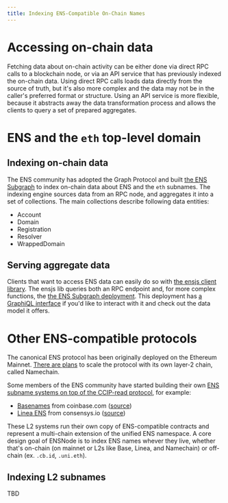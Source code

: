```yaml
---
title: Indexing ENS‐Compatible On‐Chain Names
---
```


# Accessing on-chain data

Fetching data about on-chain activity can be either done via direct RPC calls to a blockchain node, or via an API service that has previously indexed the on-chain data. Using direct RPC calls loads data directly from the source of truth, but it's also more complex and the data may not be in the caller's preferred format or structure. Using an API service is more flexible, because it abstracts away the data transformation process and allows the clients to query a set of prepared aggregates.

# ENS and the `eth` top-level domain

## Indexing on-chain data

The ENS community has adopted the Graph Protocol and built [the ENS Subgraph](https://github.com/ensdomains/ens-subgraph) to index on-chain data about ENS and the `eth` subnames. The indexing engine sources data from an RPC node, and aggregates it into a set of collections. The main collections describe following data entities:
- Account
- Domain
- Registration
- Resolver
- WrappedDomain

## Serving aggregate data

Clients that want to access ENS data can easily do so with [the ensjs client library](https://github.com/ensdomains/ensjs). The ensjs lib queries both an RPC endpoint and, for more complex functions, the [the ENS Subgraph deployment](https://api.thegraph.com/subgraphs/name/ensdomains/ens). This deployment has [a GraphiQL interface](https://api.thegraph.com/subgraphs/name/ensdomains/ens/graphql?query=%7B%0A++account%28id%3A+%220xd4416b13d2b3a9abae7acd5d6c2bbdbe25686401%22%29+%7B%0A++++domains%28orderBy%3A+createdAt%2C+orderDirection%3A+desc%2C+first%3A+3%29+%7B%0A++++++name%0A++++++createdAt%0A++++++resolver+%7B%0A++++++++addr+%7B%0A++++++++++id%0A++++++++%7D%0A++++++++contentHash%0A++++++++texts%0A++++++%7D%0A++++%7D%0A++%7D%0A++registrations%28orderBy%3A+registrationDate%2C+orderDirection%3A+desc%2C+first%3A+3%29+%7B%0A++++registrationDate%0A++++domain+%7B%0A++++++name%0A++++%7D%0A++++registrant+%7B%0A++++++id%0A++++%7D%0A++%7D%0A%7D) if you'd like to interact with it and check out the data model it offers.

# Other ENS-compatible protocols

The canonical ENS protocol has been originally deployed on the Ethereum Mainnet. [There are plans](https://x.com/ensdomains/status/1869020192388616497) to scale the protocol with its own layer-2 chain, called Namechain.

Some members of the ENS community have started building their own [ENS subname systems on top of the CCIP-read protocol](https://docs.ens.domains/learn/ccip-read), for example:
- [Basenames](https://www.base.org/names) from coinbase.com ([source](https://github.com/base-org/basenames))
- [Linea ENS](https://names.linea.build/) from consensys.io ([source](https://github.com/Consensys/linea-ens))

These L2 systems run their own copy of ENS-compatible contracts and represent a multi-chain extension of the unified ENS namespace. A core design goal of ENSNode is to index ENS names whever they live, whether that's on-chain (on mainnet or L2s like Base, Linea, and Namechain) or off-chain (ex. `.cb.id`, `.uni.eth`).

## Indexing L2 subnames

TBD


